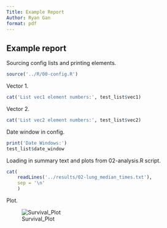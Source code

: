 ```yaml
---
Title: Example Report
Author: Ryan Gan
format: pdf
---
```


## Example report

Sourcing config lists and printing elements.

```r
source('../R/00-config.R')

```

Vector 1.
```r
cat('List vec1 element numbers:', test_list$vec1)
```

Vector 2.

```r
cat('List vec2 element numbers:', test_list$vec2)
```

Date window in config.

```r
print('Date Windows:')
test_list$date_window
```


Loading in summary text and plots from 02-analysis.R script.

```r
cat(
    readLines('../results/02-lung_median_times.txt'),
    sep = '\n'
    )
```

Plot.

![Survival_Plot](../results/02-survival.png)


